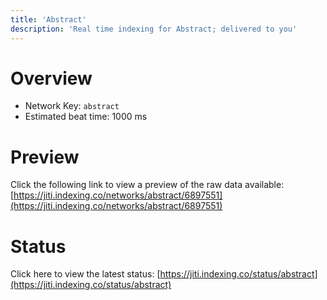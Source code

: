 ```yaml
---
title: 'Abstract'
description: 'Real time indexing for Abstract; delivered to you'
---
```


# Overview
- Network Key: `abstract`
- Estimated beat time: 1000 ms

# Preview
Click the following link to view a preview of the raw data available: [https://jiti.indexing.co/networks/abstract/6897551](https://jiti.indexing.co/networks/abstract/6897551)

# Status
Click here to view the latest status: [https://jiti.indexing.co/status/abstract](https://jiti.indexing.co/status/abstract)
